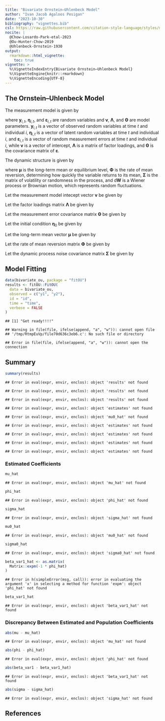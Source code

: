 ```yaml
---
title: "Bivariate Ornstein–Uhlenbeck Model"
author: "Ivan Jacob Agaloos Pesigan"
date: "2023-10-30"
bibliography: "vignettes.bib"
csl: https://raw.githubusercontent.com/citation-style-language/styles/master/apa.csl
nocite: |
  @Chow-Losardo-Park-etal-2023
  @Ou-Hunter-Chow-2019
  @Uhlenbeck-Ornstein-1930
output:
  rmarkdown::html_vignette:
    toc: true
vignette: >
  %\VignetteIndexEntry{Bivariate Ornstein–Uhlenbeck Model}
  %\VignetteEngine{knitr::rmarkdown}
  %\VignetteEncoding{UTF-8}
---
```


<!-- vignettes/bivariate-ou.Rmd is generated from .setup/vignettes/bivariate-ou.Rmd.orig. Please edit that file -->

## The Ornstein–Uhlenbeck Model

The measurement model is given by

\begin{equation}
  \mathbf{y}_{i, t}
  =
  \boldsymbol{\nu}
  +
  \boldsymbol{\Lambda}
  \boldsymbol{\eta}_{i, t} 
  +
  \boldsymbol{\varepsilon}_{i, t}
  \quad
  \mathrm{with}
  \quad
  \boldsymbol{\varepsilon}_{i, t}
  \sim
  \mathcal{N}
  \left(
  \mathbf{0},
  \boldsymbol{\Theta}
  \right)
\end{equation}

where $\mathbf{y}_{i, t}$, $\boldsymbol{\eta}_{i, t}$,
and $\boldsymbol{\varepsilon}_{i, t}$
are random variables and $\boldsymbol{\nu}$,
$\boldsymbol{\Lambda}$,
and $\boldsymbol{\Theta}$ are model parameters.
$\mathbf{y}_{i, t}$ is a vector of observed random variables
at time $t$ and individual $i$,
$\boldsymbol{\eta}_{i, t}$ is a vector of latent random variables
at time $t$ and individual $i$,
and $\boldsymbol{\varepsilon}_{i, t}$
is a vector of random measurement errors
at time $t$ and individual $i$,
while $\boldsymbol{\nu}$ is a vector of intercept,
$\boldsymbol{\Lambda}$ is a matrix of factor loadings,
and $\boldsymbol{\Theta}$ is the covariance matrix of
$\boldsymbol{\varepsilon}$.

The dynamic structure is given by

\begin{equation}
  \mathrm{d} \boldsymbol{\eta}_{i, t}
  =
  \boldsymbol{\Phi}
  \left(
  \boldsymbol{\mu}
  -
  \boldsymbol{\eta}_{i, t}
  \right)
  \mathrm{d}t
  +
  \boldsymbol{\Sigma}^{\frac{1}{2}}
  \mathrm{d}
  \mathbf{W}_{i, t}
\end{equation}

where $\boldsymbol{\mu}$ is the long-term mean or equilibrium level,
$\boldsymbol{\Phi}$ is the rate of mean reversion,
determining how quickly the variable returns to its mean,
$\boldsymbol{\Sigma}$ is the matrix of volatility
or randomness in the process, and $\mathrm{d}\boldsymbol{W}$
is a Wiener process or Brownian motion,
which represents random fluctuations.



Let the measurement model intecept vector $\boldsymbol{\nu}$ be given by

\begin{equation}
\boldsymbol{\nu}
=
\left(
\begin{array}{c}
  0 \\
  0 \\
\end{array}
\right) .
\end{equation}

Let the factor loadings matrix $\boldsymbol{\Lambda}$ be given by

\begin{equation}
\boldsymbol{\Lambda}
=
\left(
\begin{array}{cc}
  1 & 0 \\
  0 & 1 \\
\end{array}
\right) .
\end{equation}

Let the measurement error covariance matrix $\boldsymbol{\Theta}$ be given by

\begin{equation}
\boldsymbol{\Theta}
=
\left(
\begin{array}{cc}
  0.5 & 0 \\
  0 & 0.5 \\
\end{array}
\right) .
\end{equation}

Let the initial condition
$\boldsymbol{\eta}_{0}$
be given by

\begin{equation}
\boldsymbol{\eta}_{0} \sim \mathcal{N} \left( \boldsymbol{\mu}_{\boldsymbol{\eta} \mid 0}, \boldsymbol{\Sigma}_{\boldsymbol{\eta} \mid 0} \right)
\end{equation}

\begin{equation}
\boldsymbol{\mu}_{\boldsymbol{\eta} \mid 0}
=
\left(
\begin{array}{c}
  -3 \\
  1.5 \\
\end{array}
\right)
\end{equation}

\begin{equation}
\boldsymbol{\Sigma}_{\boldsymbol{\eta} \mid 0}
=
\left(
\begin{array}{cc}
  1 & 0 \\
  0 & 1 \\
\end{array}
\right) .
\end{equation}

Let the long-term mean vector $\boldsymbol{\mu}$ be given by

\begin{equation}
\boldsymbol{\mu}
=
\left(
\begin{array}{c}
  5.76 \\
  5.18 \\
\end{array}
\right) .
\end{equation}

Let the rate of mean reversion matrix $\boldsymbol{\Phi}$ be given by

\begin{equation}
\boldsymbol{\Phi}
=
\left(
\begin{array}{cc}
  0.1 & -0.05 \\
  -0.05 & 0.1 \\
\end{array}
\right) .
\end{equation}

Let the dynamic process noise covariance matrix $\boldsymbol{\Sigma}$ be given by

\begin{equation}
\boldsymbol{\Sigma}
=
\left(
\begin{array}{cc}
  2.79 & 0.06 \\
  0.06 & 3.27 \\
\end{array}
\right) .
\end{equation}

## Model Fitting


```r
data(bivariate_ou, package = "fitOU")
results <- fitOU::FitOU(
  data = bivariate_ou,
  observed = c("y1", "y2"),
  id = "id",
  time = "time",
  verbose = FALSE
)
```

```
## [1] "Get ready!!!!"
```

```
## Warning in file(file, ifelse(append, "a", "w")): cannot open file
## '/tmp/RtmpEuVp/file70d636c3eb6.c': No such file or directory
```

```
## Error in file(file, ifelse(append, "a", "w")): cannot open the connection
```

## Summary


```r
summary(results)
```

```
## Error in eval(expr, envir, enclos): object 'results' not found
```


```
## Error in eval(expr, envir, enclos): object 'results' not found
```

```
## Error in eval(expr, envir, enclos): object 'results' not found
```

```
## Error in eval(expr, envir, enclos): object 'estimates' not found
```

```
## Error in eval(expr, envir, enclos): object 'mu0_hat' not found
```

```
## Error in eval(expr, envir, enclos): object 'estimates' not found
```

```
## Error in eval(expr, envir, enclos): object 'estimates' not found
```

```
## Error in eval(expr, envir, enclos): object 'estimates' not found
```

```
## Error in eval(expr, envir, enclos): object 'estimates' not found
```

### Estimated Coefficients


```r
mu_hat
```

```
## Error in eval(expr, envir, enclos): object 'mu_hat' not found
```

```r
phi_hat
```

```
## Error in eval(expr, envir, enclos): object 'phi_hat' not found
```

```r
sigma_hat
```

```
## Error in eval(expr, envir, enclos): object 'sigma_hat' not found
```

```r
mu0_hat
```

```
## Error in eval(expr, envir, enclos): object 'mu0_hat' not found
```

```r
sigma0_hat
```

```
## Error in eval(expr, envir, enclos): object 'sigma0_hat' not found
```

```r
beta_var1_hat <- as.matrix(
  Matrix::expm(-1 * phi_hat)
)
```

```
## Error in h(simpleError(msg, call)): error in evaluating the argument 'x' in selecting a method for function 'expm': object 'phi_hat' not found
```

```r
beta_var1_hat
```

```
## Error in eval(expr, envir, enclos): object 'beta_var1_hat' not found
```

### Discrepancy Between Estimated and Population Coefficients


```r
abs(mu - mu_hat)
```

```
## Error in eval(expr, envir, enclos): object 'mu_hat' not found
```

```r
abs(phi - phi_hat)
```

```
## Error in eval(expr, envir, enclos): object 'phi_hat' not found
```

```r
abs(beta_var1 - beta_var1_hat)
```

```
## Error in eval(expr, envir, enclos): object 'beta_var1_hat' not found
```

```r
abs(sigma - sigma_hat)
```

```
## Error in eval(expr, envir, enclos): object 'sigma_hat' not found
```







## References
